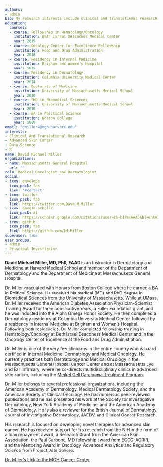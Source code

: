 ```yaml
---
authors:
- admin
bio: My research interests include clinical and translational research in advanced skin cancers.
education:
  courses:
  - course: Fellowship in Hematology/Oncology
    institution: Beth Isreal Deaconess Medical Center
    year: 2015
  - course: Oncology Center for Excellence Fellowship
    institution: Food and Drug Administration
    year: 2018
  - course: Residency in Internal Medicine
    institution: Brigham and Women's Hospital
    year: 2015
  - course: Residency in Dermatology
    institution: Columbia University Medical Center
    year: 2014
  - course: Doctorate of Medicine
    institution: University of Massachusetts Medical School
    year: 2010
  - course: PhD in Biomedical Sciences
    institution: University of Massachusetts Medical School
    year: 2010
  - course: BA in Political Science
    institution: Boston College
    year: 2000
email: "dmiller4@mgh.harvard.edu"
interests:
- Clinical And Translational Research
- Advanced Skin Cancer
- Data Science
- R
name: David Michael Miller
organizations:
- name: Massachusetts General Hospital
  url: ""
role: Medical Oncologist and Dermatologist
social:
- icon: envelope
  icon_pack: fas
  link: '#contact'
- icon: twitter
  icon_pack: fab
  link: https://twitter.com/Dave_M_Miller
- icon: google-scholar
  icon_pack: ai
  link: https://scholar.google.com/citations?user=ZS-h1PsAAAAJ&hl=enAAJ
- icon: github
  icon_pack: fab
  link: https://github.com/DM-Miller
superuser: true
user_groups:
- admin
- Principal Investigator
---
```


**David Michael Miller, MD, PhD, FAAD** is an Instructor in Dermatology and Medicine at Harvard Medical School and member of the Department of Dermatology and the Department of Medicine at Massachusetts General Hospital.

Dr. Miller graduated with Honors from Boston College where he earned a BA in Political Science.  He received his medical (MD) and PhD degree in Biomedical Sciences from the University of Massachusetts.  While at UMass, Dr. Miller received the American Diabetes Association Physician-Scientist Training Award for three consecutive years, a Fuller Foundation grant, and he was inducted into the Alpha Omega Honor Society.  He then completed a Dermatology residency at Columbia University Medical Center, followed by a residency in Internal Medicine at Brigham and Women's Hospital. Following both residencies, Dr. Miller completed fellowship training in Hematology/Oncology at Beth Israel Deaconess Medical Center and in the Oncology Center of Excellence at the Food and Drug Administration. 

Dr. Miller is one of the very few clinicians in the entire country who is board certified in Internal Medicine, Dermatology and Medical Oncology. He currently practices both Dermatology and Medical Oncology in the Massachusetts General Hospital Cancer Center and at Massachusetts Eye and Ear Infirmary, where he co-directs multidiscliplinary clinics in advanced skin cancer, including the [Merkel Cell Carcinoma Treatment Program](https://www.massgeneral.org/cancer-center/treatments-and-services/melanoma/merkel-cell-carcinoma).  

Dr. Miller belongs to several professional organizations, including the American Academy of Dermatology, Medical Dermatology Society, and the American Society of Clinical Oncology.  He has numerous peer-reviewed publications and he has presented his work at the Society for Investigative Dermatology, New York Academy of Medicine, and the American Academy of Dermatology.  He is also a reviewer for the British Journal of Dermatology, Journal of Investigative Dermatology, JAEDV, and Clinical Cancer Research.

His research is focused on developing novel therapies for advanced skin cancer.  He has received support for his research from the NIH in the form of a loan repayment award, a Research Grant from the American Skin Association, the Paul Carbone, MD fellowship award from ECOG-ACRIN, and the Mentoring Award in Oncology, Advanced Analytics and Regulatory Science from Project Data Sphere. 

[Dr. Miller's Link to the MGH Cancer Center](https://www.massgeneral.org/doctors/20354/david-miller)
